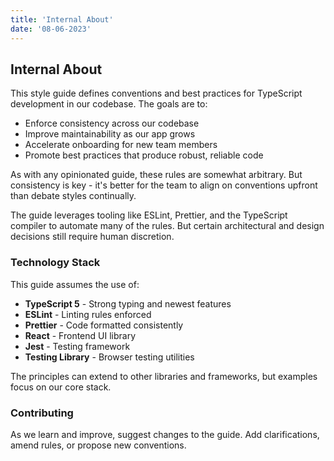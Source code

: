 ```yaml
---
title: 'Internal About'
date: '08-06-2023'
---
```


## Internal About

This style guide defines conventions and best practices for TypeScript development in our codebase. The goals are to:

- Enforce consistency across our codebase
- Improve maintainability as our app grows
- Accelerate onboarding for new team members
- Promote best practices that produce robust, reliable code

As with any opinionated guide, these rules are somewhat arbitrary. But consistency is key - it's better for the team to align on conventions upfront than debate styles continually.

The guide leverages tooling like ESLint, Prettier, and the TypeScript compiler to automate many of the rules. But certain architectural and design decisions still require human discretion.

### Technology Stack

This guide assumes the use of:

- **TypeScript 5** - Strong typing and newest features
- **ESLint** - Linting rules enforced
- **Prettier** - Code formatted consistently
- **React** - Frontend UI library
- **Jest** - Testing framework
- **Testing Library** - Browser testing utilities

The principles can extend to other libraries and frameworks, but examples focus on our core stack.

### Contributing

As we learn and improve, suggest changes to the guide. Add clarifications, amend rules, or propose new conventions.
